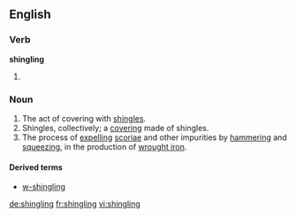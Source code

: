 ==English==

===Verb===
'''shingling'''

# {{present participle of|shingle}}

===Noun===
{{en-noun}}

# The act of covering with [[shingle]]s.
# Shingles, collectively; a [[covering]] made of shingles.
# The process of [[expel]]ling [[scoria]]e and other impurities by [[hammer]]ing and [[squeeze|squeezing]], in the production of [[wrought iron]].

====Derived terms====
* [[w-shingling]]

[[de:shingling]]
[[fr:shingling]]
[[vi:shingling]]